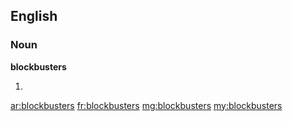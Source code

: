 ==English==

===Noun===
'''blockbusters'''

# {{plural of|[[blockbuster]]}}

[[ar:blockbusters]]
[[fr:blockbusters]]
[[mg:blockbusters]]
[[my:blockbusters]]